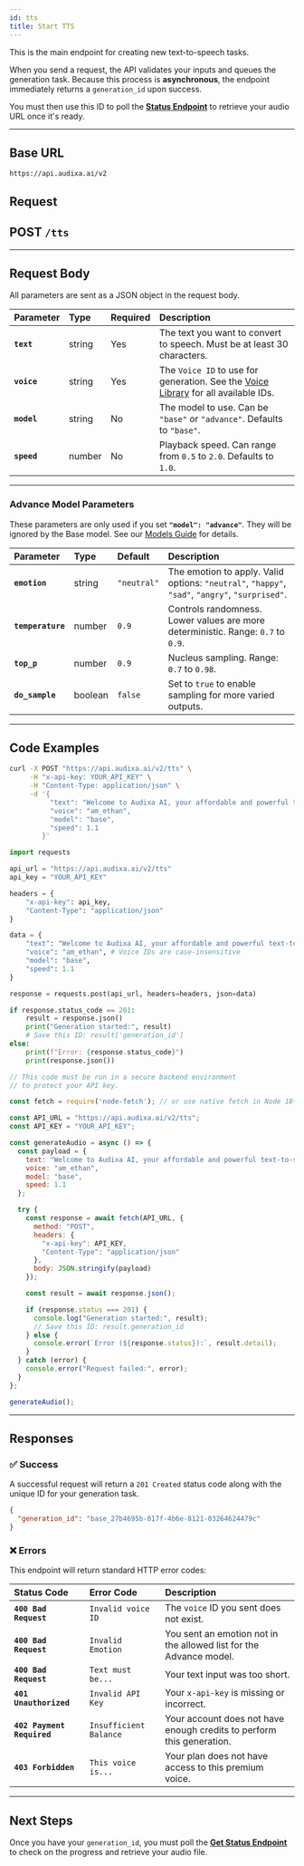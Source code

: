 ```yaml
---
id: tts
title: Start TTS
---
```



This is the main endpoint for creating new text-to-speech tasks.

When you send a request, the API validates your inputs and queues the generation task. Because this process is **asynchronous**, the endpoint immediately returns a `generation_id` upon success.

You must then use this ID to poll the [**Status Endpoint**](./status) to retrieve your audio URL once it's ready.

---
## Base URL
```
https://api.audixa.ai/v2
```
## Request
## <span className="badge badge--primary">POST</span> `/tts`
---

## Request Body

All parameters are sent as a JSON object in the request body.

| Parameter | Type | Required | Description |
| :--- | :--- | :--- | :--- |
| **`text`** | string | Yes | The text you want to convert to speech. Must be at least 30 characters. |
| **`voice`** | string | Yes | The `Voice ID` to use for generation. See the [Voice Library](https://audixa.ai/dashboard/library) for all available IDs. |
| **`model`** | string | No | The model to use. Can be `"base"` or `"advance"`. Defaults to `"base"`. |
| **`speed`** | number | No | Playback speed. Can range from `0.5` to `2.0`. Defaults to `1.0`. |

---

### Advance Model Parameters

These parameters are only used if you set **`"model": "advance"`**. They will be ignored by the Base model. See our [Models Guide](/models) for details.

| Parameter | Type | Default | Description |
| :--- | :--- | :--- | :--- |
| **`emotion`** | string | `"neutral"` | The emotion to apply. Valid options: `"neutral"`, `"happy"`, `"sad"`, `"angry"`, `"surprised"`. |
| **`temperature`**| number | `0.9` | Controls randomness. Lower values are more deterministic. Range: `0.7` to `0.9`. |
| **`top_p`** | number | `0.9` | Nucleus sampling. Range: `0.7` to `0.98`. |
| **`do_sample`** | boolean | `false` | Set to `true` to enable sampling for more varied outputs. |

---

## Code Examples

<Tabs groupId="language">
  <TabItem value="curl" label="cURL" default>

```bash
curl -X POST "https://api.audixa.ai/v2/tts" \
     -H "x-api-key: YOUR_API_KEY" \
     -H "Content-Type: application/json" \
     -d '{
          "text": "Welcome to Audixa AI, your affordable and powerful text-to-speech solution.",
          "voice": "am_ethan",
          "model": "base",
          "speed": 1.1
        }'
````

</TabItem>
<TabItem value="python" label="Python">

```python
import requests

api_url = "https://api.audixa.ai/v2/tts"
api_key = "YOUR_API_KEY"

headers = {
    "x-api-key": api_key,
    "Content-Type": "application/json"
}

data = {
    "text": "Welcome to Audixa AI, your affordable and powerful text-to-speech solution.",
    "voice": "am_ethan", # Voice IDs are case-insensitive
    "model": "base",
    "speed": 1.1
}

response = requests.post(api_url, headers=headers, json=data)

if response.status_code == 201:
    result = response.json()
    print("Generation started:", result)
    # Save this ID: result['generation_id']
else:
    print(f"Error: {response.status_code}")
    print(response.json())
```

</TabItem>
<TabItem value="javascript" label="JavaScript (Node.js)">

```js
// This code must be run in a secure backend environment
// to protect your API key.

const fetch = require('node-fetch'); // or use native fetch in Node 18+

const API_URL = "https://api.audixa.ai/v2/tts";
const API_KEY = "YOUR_API_KEY";

const generateAudio = async () => {
  const payload = {
    text: "Welcome to Audixa AI, your affordable and powerful text-to-speech solution.",
    voice: "am_ethan",
    model: "base",
    speed: 1.1
  };

  try {
    const response = await fetch(API_URL, {
      method: "POST",
      headers: {
        "x-api-key": API_KEY,
        "Content-Type": "application/json"
      },
      body: JSON.stringify(payload)
    });

    const result = await response.json();

    if (response.status === 201) {
      console.log("Generation started:", result);
      // Save this ID: result.generation_id
    } else {
      console.error(`Error (${response.status}):`, result.detail);
    }
  } catch (error) {
    console.error("Request failed:", error);
  }
};

generateAudio();
```

</TabItem>
</Tabs>

-----

## Responses

### ✅ Success

A successful request will return a `201 Created` status code along with the unique ID for your generation task.

```json title="Response: 201 Created"
{
  "generation_id": "base_27b4695b-017f-4b6e-8121-03264624479c"
}
```

### ❌ Errors

This endpoint will return standard HTTP error codes:

| Status Code | Error Code | Description |
| :--- | :--- | :--- |
| **`400 Bad Request`** | `Invalid voice ID` | The `voice` ID you sent does not exist. |
| **`400 Bad Request`** | `Invalid Emotion` | You sent an emotion not in the allowed list for the Advance model. |
| **`400 Bad Request`** | `Text must be...` | Your text input was too short. |
| **`401 Unauthorized`** | `Invalid API Key` | Your `x-api-key` is missing or incorrect. |
| **`402 Payment Required`**| `Insufficient Balance` | Your account does not have enough credits to perform this generation. |
| **`403 Forbidden`** | `This voice is...` | Your plan does not have access to this premium voice. |

-----

## Next Steps

Once you have your `generation_id`, you must poll the [**Get Status Endpoint**](./status) to check on the progress and retrieve your audio file.

